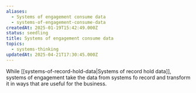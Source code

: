 ```yaml
---
aliases:
  - Systems of engagement consume data
  - systems-of-engagement-consume-data
createdAt: 2025-01-19T15:42:49.000Z
status: seedling
title: Systems of engagement consume data
topics:
  - systems-thinking
updatedAt: 2025-04-21T17:30:45.000Z
---
```

While [[systems-of-record-hold-data|Systems of record hold data]], systems of engagement take the data from systems fo record and transform it in ways that are useful for the business.
